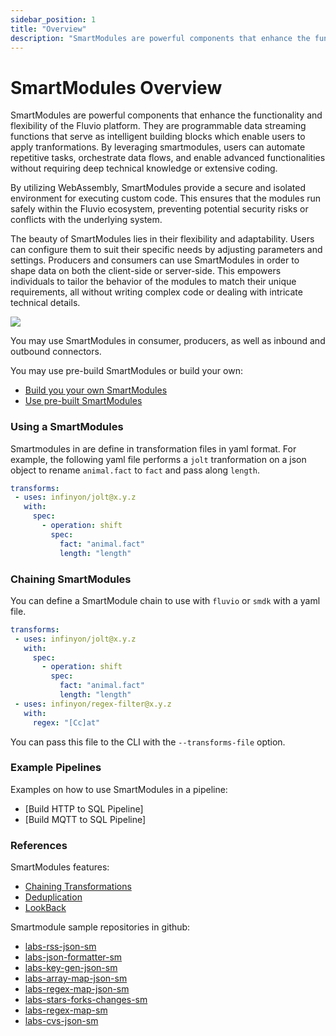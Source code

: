 ```yaml
---
sidebar_position: 1
title: "Overview"
description: "SmartModules are powerful components that enhance the functionality and flexibility of the Fluvio platform"
---
```


# SmartModules Overview

SmartModules are powerful components that enhance the functionality and flexibility of the Fluvio platform. They are programmable data streaming functions that serve as intelligent building blocks which enable users to apply tranformations. By leveraging smartmodules, users can automate repetitive tasks, orchestrate data flows, and enable advanced functionalities without requiring deep technical knowledge or extensive coding.

By utilizing WebAssembly, SmartModules provide a secure and isolated environment for executing custom code. This ensures that the modules run safely within the Fluvio ecosystem, preventing potential security risks or conflicts with the underlying system.

The beauty of SmartModules lies in their flexibility and adaptability. Users can configure them to suit their specific needs by adjusting parameters and settings. Producers and consumers can use SmartModules in order to shape data on both the client-side or server-side. This empowers individuals to tailor the behavior of the modules to match their unique requirements, all without writing complex code or dealing with intricate technical details.

<img src="/img/docs/how-to/smartmodule-basics/smartmodule-overview.svg" />

You may use SmartModules in consumer, producers, as well as inbound and outbound connectors.

You may use pre-build SmartModules or build your own:

* [Build you your own SmartModules]
* [Use pre-built SmartModules]


### Using a SmartModules

Smartmodules in are define in transformation files in yaml format. For example, the following yaml file performs a `jolt` tranformation on a json object to rename `animal.fact` to `fact` and pass along `length`.

```yaml
transforms:
 - uses: infinyon/jolt@x.y.z
   with:
     spec:
       - operation: shift
         spec:
           fact: "animal.fact"
           length: "length"
```

### Chaining SmartModules

You can define a SmartModule chain to use with `fluvio` or `smdk` with a yaml file.

```yaml
transforms:
 - uses: infinyon/jolt@x.y.z
   with:
     spec:
       - operation: shift
         spec:
           fact: "animal.fact"
           length: "length"
 - uses: infinyon/regex-filter@x.y.z
   with:
     regex: "[Cc]at"
```

You can pass this file to the CLI with the `--transforms-file` option.


### Example Pipelines

Examples on how to use SmartModules in a pipeline:

* [Build HTTP to SQL Pipeline]
* [Build MQTT to SQL Pipeline]


### References

SmartModules features:
* [Chaining Transformations]
* [Deduplication]
* [LookBack]

Smartmodule sample repositories in github:

* [labs-rss-json-sm]
* [labs-json-formatter-sm]
* [labs-key-gen-json-sm]
* [labs-array-map-json-sm]
* [labs-regex-map-json-sm]
* [labs-stars-forks-changes-sm]
* [labs-regex-map-sm]
* [labs-cvs-json-sm]

[Build you your own SmartModules]: ./developers/overview.mdx
[Use pre-built SmartModules]: hub/smartmodules/index.md

[Chaining Transformations]:./features/chaining.mdx
[Deduplication]:./features/deduplication.mdx
[LookBack]:./features/lookback.mdx

[labs-rss-json-sm]: https://github.com/infinyon/labs-rss-json-sm
[labs-json-formatter-sm]: https://github.com/infinyon/labs-json-formatter-sm
[labs-key-gen-json-sm]: https://github.com/infinyon/labs-key-gen-json-sm
[labs-array-map-json-sm]: https://github.com/infinyon/labs-array-map-json-sm
[labs-regex-map-json-sm]: https://github.com/infinyon/labs-regex-map-json-sm
[labs-stars-forks-changes-sm]: https://github.com/infinyon/labs-stars-forks-changes-sm
[labs-regex-map-sm]: https://github.com/infinyon/labs-regex-map-sm
[labs-cvs-json-sm]: https://https://github.com/infinyon/labs-csv-json-sm